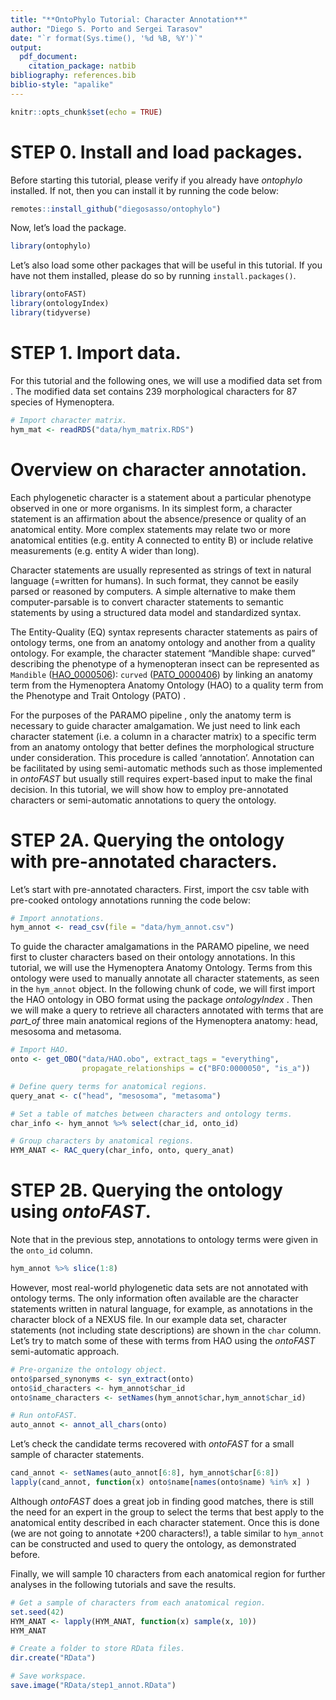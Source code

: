 ---
title: "**OntoPhylo Tutorial: Character Annotation**"
author: "Diego S. Porto and Sergei Tarasov"
date: "`r format(Sys.time(), '%d %B, %Y')`"
output:
  pdf_document:
    citation_package: natbib
bibliography: references.bib
biblio-style: "apalike"
---

```{r setup, eval = TRUE, include = FALSE}
knitr::opts_chunk$set(echo = TRUE)
```

# STEP 0. Install and load packages.

Before starting this tutorial, please verify if you already have *ontophylo* installed.
If not, then you can install it by running the code below:
```{r eval = FALSE, include = TRUE, message = FALSE, warning = FALSE}
remotes::install_github("diegosasso/ontophylo")
```

Now, let's load the package.
```{r eval = TRUE, include = TRUE, message = FALSE, warning = FALSE}
library(ontophylo)
```

Let's also load some other packages that will be useful in this tutorial. If you have not them installed, please do so by running `install.packages()`.
```{r eval = TRUE, include = TRUE, message = FALSE, warning = FALSE}
library(ontoFAST)
library(ontologyIndex)
library(tidyverse)
```

# STEP 1. Import data.

For this tutorial and the following ones, we will use a modified data set from \citet{sharkey2012}.
The modified data set contains 239 morphological characters for 87 species of Hymenoptera.
```{r eval = TRUE, include = TRUE, message = FALSE, warning = FALSE}
# Import character matrix.
hym_mat <- readRDS("data/hym_matrix.RDS")
```

# Overview on character annotation.

Each phylogenetic character is a statement about a particular phenotype observed in one or more organisms.
In its simplest form, a character statement is an affirmation about the absence/presence or quality of an anatomical entity. More complex statements may relate two or more anatomical entities (e.g. entity A connected to entity B) or include relative measurements (e.g. entity A wider than long).

Character statements are usually represented as strings of text in natural language (=written for humans).
In such format, they cannot be easily parsed or reasoned by computers. A simple alternative to make them computer-parsable is to convert character statements to semantic statements by using a structured data model and standardized syntax. 

The Entity-Quality (EQ) syntax represents character statements as pairs of ontology terms, one from an anatomy ontology and another from a quality ontology. For example, the character statement "Mandible shape: curved" describing the phenotype of a hymenopteran insect can be represented as `Mandible` ([HAO_0000506](http://purl.obolibrary.org/obo/HAO_0000506)): `curved` ([PATO_0000406](http://purl.obolibrary.org/obo/PATO_0000406)) by linking an anatomy term from the Hymenoptera Anatomy Ontology (HAO) \citep{yoder2010} to a quality term from the Phenotype and Trait Ontology (PATO) \citep{gkoutos2005}.

For the purposes of the PARAMO pipeline \citep{tarasoval2019}, only the anatomy term is necessary to guide character amalgamation.
We just need to link each character statement (i.e. a column in a character matrix) to a specific term from an anatomy ontology that better defines the morphological structure under consideration. This procedure is called 'annotation'. Annotation can be facilitated by using semi-automatic methods such as those implemented in *ontoFAST* \citep{tarasoval2022} but usually still requires expert-based input to make the final decision. In this tutorial, we will show how to employ pre-annotated characters or semi-automatic annotations to query the ontology.

# STEP 2A. Querying the ontology with pre-annotated characters.

Let's start with pre-annotated characters. First, import the csv table with pre-cooked ontology annotations running the code below: 
```{r eval = TRUE, include = TRUE, message = FALSE, warning = FALSE}
# Import annotations.
hym_annot <- read_csv(file = "data/hym_annot.csv")
```

To guide the character amalgamations in the PARAMO pipeline, we need first to cluster characters based on their ontology annotations. In this tutorial, we will use the Hymenoptera Anatomy Ontology. Terms from this ontology were used to manually annotate all character statements, as seen in the `hym_annot` object. In the following chunk of code, we will first import the HAO ontology in OBO format using the package *ontologyIndex* \citep{greene2017}. Then we will make a query to retrieve all characters annotated with terms that are *part_of* three main anatomical regions of the Hymenoptera anatomy: head, mesosoma and metasoma.
```{r eval = TRUE, include = TRUE, message = FALSE, warning = FALSE}
# Import HAO.
onto <- get_OBO("data/HAO.obo", extract_tags = "everything", 
                propagate_relationships = c("BFO:0000050", "is_a"))

# Define query terms for anatomical regions.
query_anat <- c("head", "mesosoma", "metasoma")

# Set a table of matches between characters and ontology terms.
char_info <- hym_annot %>% select(char_id, onto_id)

# Group characters by anatomical regions.
HYM_ANAT <- RAC_query(char_info, onto, query_anat)
```

# STEP 2B. Querying the ontology using *ontoFAST*.

Note that in the previous step, annotations to ontology terms were given in the `onto_id` column. 
```{r eval = TRUE, include = TRUE, message = FALSE, warning = FALSE}
hym_annot %>% slice(1:8)
```

However, most real-world phylogenetic data sets are not annotated with ontology terms. The only information often available are the character statements written in natural language, for example, as annotations in the character block of a NEXUS file. In our example data set, character statements (not including state descriptions) are shown in the `char` column. Let's try to match some of these with terms from HAO using the *ontoFAST* semi-automatic approach.
```{r eval = TRUE, include = TRUE, message = FALSE, warning = FALSE}
# Pre-organize the ontology object.
onto$parsed_synonyms <- syn_extract(onto)
onto$id_characters <- hym_annot$char_id
onto$name_characters <- setNames(hym_annot$char,hym_annot$char_id)

# Run ontoFAST.
auto_annot <- annot_all_chars(onto)
```

Let's check the candidate terms recovered with *ontoFAST* for a small sample of character statements.
```{r eval = TRUE, include = TRUE, message = FALSE, warning = FALSE}
cand_annot <- setNames(auto_annot[6:8], hym_annot$char[6:8])
lapply(cand_annot, function(x) onto$name[names(onto$name) %in% x] )
```

Although *ontoFAST* does a great job in finding good matches, there is still the need for an expert in the group to select the terms that best apply to the anatomical entity described in each character statement. Once this is done (we are not going to annotate +200 characters!), a table similar to `hym_annot` can be constructed and used to query the ontology, as demonstrated before.


Finally, we will sample 10 characters from each anatomical region for further analyses in the following tutorials and save the results.
```{r eval = TRUE, include = TRUE, message = FALSE, warning = FALSE}
# Get a sample of characters from each anatomical region.
set.seed(42)
HYM_ANAT <- lapply(HYM_ANAT, function(x) sample(x, 10))
HYM_ANAT

# Create a folder to store RData files.
dir.create("RData")

# Save workspace.
save.image("RData/step1_annot.RData")
```
